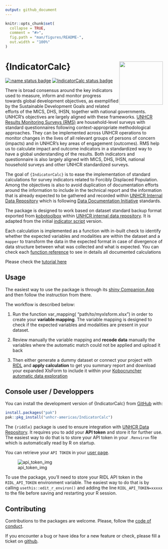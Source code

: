 ```yaml
---
output: github_document
---
```


<!-- README.md is generated from README.Rmd. Please edit that file -->

```r
knitr::opts_chunk$set(
  collapse = TRUE,
  comment = "#>",
  fig.path = "man/figures/README-",
  out.width = "100%"
)
```

# {IndicatorCalc}  <img src="man/figures/logo.png" align="right" height="139" alt="" />

<!-- badges: start -->
[![:name status badge](https://unhcrverse.r-universe.dev/badges/:name)](https://unhcrverse.r-universe.dev/)
[![IndicatorCalc status badge](https://unhcrverse.r-universe.dev/badges/IndicatorCalc)](https://unhcrverse.r-universe.dev/IndicatorCalc)
<!-- badges: end -->

There is broad consensus around the key indicators used to measure, inform and monitor progress towards global development objectives, as exemplified by the Sustainable Development Goals and related efforts of the MICS, DHS, IHSN, together with national governments. UNHCR's objectives are largely aligned with these frameworks. [UNHCR Results Monitoring Surveys (RMS)](https://intranet.unhcr.org/en/support-services/common-good-data-initiatives/household-surveys/Results-Monitoring-Surveys.html) are household-level surveys with standard questionnaires following context-appropriate methodological approaches. They can be implemented across UNHCR operations to monitor changes in the lives of all relevant groups of persons of concern (impacts) and in UNHCR's key areas of engagement (outcomes). RMS help us to calculate impact and outcome indicators in a standardized way to have a global understanding of the results. Both indicators and questionnaire is also largely aligned with MICS, DHS, IHSN, national household surveys and other UNHCR standardized surveys. 

The goal of `{IndicatorCalc}` is to ease the implementation of standard calculations for survey indicators related to Forcibly Displaced Population. Among the objectives is also to avoid duplication of documentation efforts around the information to include in the technical report and the information that is already expected to be gathered and recorded within [UNHCR Internal Data Repository](http://ridl.unhcr.org) which is following [Data Documentation Initiative](https://ddialliance.org/) standards.

The package is designed to work based on dataset standard backup format exported from [kobotoolbox](http://http://kobo.unhcr.org) within [UNHCR internal data repository](http://ridl.unhcr.org). It is adapted from the initial [indicator script](https://github.com/bozdagilgi/UNHCR-RMS-Indicators) version. 

Each calculation is implemented as a function with in-built check to identify whether the expected variables and modalities are within the dataset and a `mapper` to transform the data in the expected format in case of divergence of data structure between what was collected and what is expected. You can check each [function reference](/reference/index.html) to see in details all documented calculations


Please check the [tutorial here](https://edouard-legoupil.github.io/IndicatorCalc/tutorial/index.html)

## Usage

The easiest way to use the package is through its [shiny Companion App](http://rstudio.unhcr.org/IndicatorCalc)  and then follow the instruction from there.

 The workflow is described below:
 
  1. Run the function var_mapping( "path/to/myxlsform.xlsx") in order to create your __variable mapping__. The variable mapping is designed to check if the expected variables and modalities are present in your dataset. 
  
  2. Review manually the variable mapping and __recode data__ manually the variables where the automatic match could not be applied and upload it back
  
  3. Then either generate a dummy dataset or connect your project with [RIDL](https://ridl.unhcr.org) and __apply calculation__ to get you summary report and download your expanded XlsForm to include it within your [Kobocruncher automatic data exploration](https/rstudio.unhcr.org/kobcruncher)


## Console user / Developpers

You can install the development version of {IndicatorCalc} from [GitHub](https://github.com/unhcr-americas/IndicatorCalc) with:

``` r
install.packages("pak")
pak::pkg_install("unhcr-americas/IndicatorCalc")
```


The `{riddle}` package is used to ensure integration with [UNHCR Data Repository](https://ridl.unhcr.org).
It requires you to add your __API token__ and store it for further use. 
The easiest way to do that is to store your API token in your `.Renviron` file which 
is automatically read by R on startup.

You can retrieve your `API TOKEN` in your [user page](https://ridl.unhcr.org/user/).

![api_token_img](https://raw.githubusercontent.com/Edouard-Legoupil/riddle/main/inst/token.png)

To use the package, you’ll need to store your RIDL API token in the `RIDL_API_TOKEN` environment variable. 
The easiest way to do that is by calling `usethis::edit_r_environ()` and adding the line
`RIDL_API_TOKEN=xxxxx` to the file before saving and restarting your R session.



## Contributing

Contributions to the packages are welcome. Please, follow the [code of conduct](CODE_OF_CONDUCT.html).

If you encounter a bug or have idea for a new feature or check, please fill a ticket on [github](https://github.com/edouard-legoupil/IndicatorCalc/issues/new/choose).
